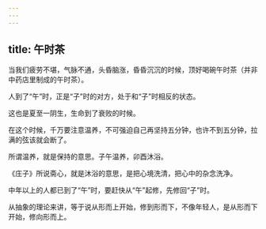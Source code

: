 ```yaml
---
---
---
```

title: 午时茶
---




当我们疲劳不堪，气脉不通，头昏脑涨，昏昏沉沉的时候，顶好喝碗午时茶（并非中药店里制成的午时茶）。

人到了“午”时，正是“子”时的对方，处于和“子”时相反的状态。

这也是夏至一阴生，生命到了衰败的时候。

在这个时候，千万要注意温养，不可强迫自己再坚持五分钟，也许不到五分钟，拉满的弦该就会断了。

所谓温养，就是保持的意思。子午温养，卯酉沐浴。

《庄子》所说斋心，就是沐浴的意思，是把心境洗清，把心中的杂念洗净。

中年以上的人都已到了“午”时，要赶快从“午”起修，先修回“子”时。

从抽象的理论来讲，等于说从形而上开始，修到形而下，不像年轻人，是从形而下开始，修向形而上。